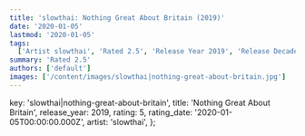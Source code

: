 ```yaml
---
title: 'slowthai: Nothing Great About Britain (2019)'
date: '2020-01-05'
lastmod: '2020-01-05'
tags:
  ['Artist slowthai', 'Rated 2.5', 'Release Year 2019', 'Release Decade 2010']
summary: 'Rated 2.5'
authors: ['default']
images: ['/content/images/slowthai|nothing-great-about-britain.jpg']
---
```


  key: 'slowthai|nothing-great-about-britain',
  title: 'Nothing Great About Britain',
  release_year: 2019,
  rating: 5,
  rating_date: '2020-01-05T00:00:00.000Z',
  artist: 'slowthai',
};

<MusicRating data={data} />
